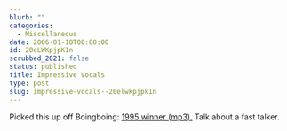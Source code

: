 ```yaml
---
blurb: ""
categories:
  - Miscellaneous
date: 2006-01-18T00:00:00
id: 20eLWKpjpK1n
scrubbed_2021: false
status: published
title: Impressive Vocals
type: post
slug: impressive-vocals--20elwkpjpk1n
---
```


Picked this up off Boingboing:
[1995 winner (mp3).](http://www.lmaweb.com/audio/1995.mp3) Talk
about a fast talker.